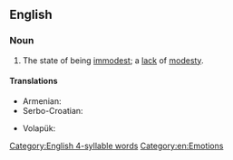 ==English==

===Noun===
{{en-noun|-|immodesties}}

# The state of being [[immodest]]; a [[lack]] of [[modesty]].

====Translations====
{{trans-top|state of being immodest}}
* Armenian: {{t+|hy|անհամեստություն}}
* Serbo-Croatian: {{t+|sh|nèskromnōst|f}}
{{trans-mid}}
* Volapük: {{t+|vo|nepued}}
{{trans-bottom}}

[[Category:English 4-syllable words]]
[[Category:en:Emotions]]